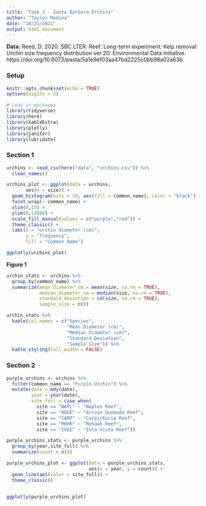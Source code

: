 ```yaml
---
title: "Task 3 - Santa Barbara Urchins"
author: "Taylor Medina"
date: "10/21/2021"
output: html_document
---
```


**Data:** Reed, D. 2020. SBC LTER: Reef: Long-term experiment: Kelp removal: Urchin size frequency distribution ver 20. Environmental Data Initiative. https://doi.org/10.6073/pasta/5a1e9ef03aa47bd2225c0bb98a02a63b. 

### Setup
```r
knitr::opts_chunk$set(echo = TRUE)
options(digits = 3)

# Load in packages
library(tidyverse)
library(here)
library(kableExtra)
library(plotly)
library(janitor)
library(lubridate)

```

### Section 1
```r

urchins <- read_csv(here("data", "urchins.csv")) %>% 
  clean_names()

urchins_plot <- ggplot(data = urchins,
       aes(x = size)) +
  geom_histogram(bins = 10, aes(fill = common_name), color = "black") +
  facet_wrap(~ common_name) +
  xlim(0,15) +
  ylim(0,14000) +
  scale_fill_manual(values = c("purple","red")) +
  theme_classic() +
  labs(x = "urchin diameter (cm)",
       y = "frequency",
       fill = "Common Name")

ggplotly(urchins_plot)

```
**Figure 1**

```r

urchin_stats <- urchins %>% 
  group_by(common_name) %>% 
  summarize(mean_diameter_cm = mean(size, na.rm = TRUE),
            median_diameter_cm = median(size, na.rm = TRUE),
            standard_deviation = sd(size, na.rm = TRUE),
            sample_size = n())

urchin_stats %>% 
  kable(col.names = c("Species",
                      "Mean Diameter (cm)",
                      "Median Diameter (cm)",
                      "Standard Deviation",
                      "Sample Size")) %>% 
  kable_styling(full_width = FALSE)

```

### Section 2
```r

purple_urchins <- urchins %>% 
  filter(common_name == "Purple Urchin") %>% 
  mutate(date = mdy(date),
         year = year(date),
         site_full = case_when(
           site == "NAPL" ~ "Naples Reef",
           site == "AQUE" ~ "Arroyo Quemado Reef",
           site == "CARP" ~ "Carpinteria Reef",
           site == "MOHK" ~ "Mohawk Reef",
           site == "IVEE" ~ "Isla Vista Reef"))

purple_urchins_stats <- purple_urchins %>% 
  group_by(year,site_full) %>% 
  summarize(count = n())

```

```r

purple_urchins_plot <- ggplot(data = purple_urchins_stats,
                              aes(x = year, y = count)) +
  geom_line(aes(color = site_full)) +
  theme_classic() 
  

ggplotly(purple_urchins_plot)
```

